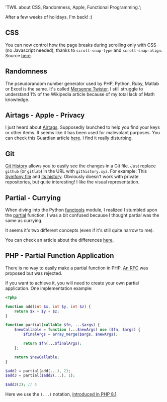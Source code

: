 
  'TWIL about CSS, Randomness, Apple, Functional Programming.';

<ArticleLayout title={title} description={description} publishedAt={publishedAt}>

After a few weeks of holidays, I'm back! :)

## CSS

You can now control how the page breaks during scrolling only with CSS (no Javascript needed), thanks to `scroll-snap-type` and `scroll-snap-align`. Source [here](https://twitter.com/mgechev/status/1560060316137844737).

## Randomness

The pseudorandom number generator used by PHP, Python, Ruby, Matlab or Excel is the same. It's called [Mersenne Twister](https://en.wikipedia.org/wiki/Mersenne_Twister). I still struggle to understand 1% of the Wikipedia article because of my total lack of Math knowledge.

## Airtags - Apple - Privacy

I just heard about [Airtags](https://www.apple.com/airtag/). Supposedly launched to help you find your keys or other items. It seems like it has been used for malevolant purposes. You can check this Guardian article [here](https://www.theguardian.com/technology/2022/sep/05/i-didnt-want-it-anywhere-near-me-how-the-apple-airtag-became-a-gift-to-stalkers). I find it really disturbing.

## Git

[Git History](https://githistory.xyz/) allows you to easily see the changes in a Git file. Just replace `github` (or `gitlab`) in the URL with `githistory.xyz`.
For example: This [Symfony file](https://github.com/symfony/symfony/blob/6.2/src/Symfony/Component/Clock/NativeClock.php) and [its history](https://github.githistory.xyz/symfony/symfony/blob/6.2/src/Symfony/Component/Clock/NativeClock.php). Obviously doesn't work with private repositories, but quite interesting! I like the visual representation.

## Partial - Currying

When diving into the Python [functools](https://docs.python.org/3/library/functools.html) module, I realized I stumbled upon the [partial](https://docs.python.org/3/library/functools.html#functools.partial) function. I was a bit confused because I thought partial was the same as currying.

It seems it's two different concepts (even if it's still quite narrow to me).

You can check an article about the differences [here](https://betterprogramming.pub/functional-programming-currying-vs-partial-application-53b8b05c73e3).

## PHP - Partial Function Application

There is no way to easily make a partial function in PHP. [An RFC](https://wiki.php.net/rfc/partial_function_application#dokuwiki__top) was proposed but was rejected.

If you want to achieve it, you will need to create your own partial application. One implementation example:

```php
<?php

function add(int $x, int $y, int $z) {
    return $x + $y + $z;
}

function partial(callable $fn, ...$args) {
    $newCallable = function (...$newArgs) use ($fn, $args) {
        $finalArgs = array_merge($args, $newArgs);

        return $fn(...$finalArgs);
    };

    return $newCallable;
}

$add2 = partial(add(...), 2);
$add3 = partial($add2(...), 1);

$add3(2); // 5
```

Here we use the `(...)` notation, [introduced in PHP 8.1](https://php.watch/versions/8.1/first-class-callable-syntax).

</ArticleLayout>
